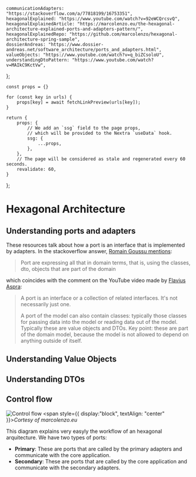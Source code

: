 
	communicationAdapters: "https://stackoverflow.com/a/77818199/16753351",
	hexagonalExplained: "https://www.youtube.com/watch?v=92eWCQrcsvQ",
	hexagonalExplainedArticle: "https://marcolenzo.eu/the-hexagonal-architecture-explained-ports-and-adapters-pattern/",
	hexagonalExplainedRepo: "https://github.com/marcolenzo/hexagonal-architecture-spring-sample",
	dossierAndreas: "https://www.dossier-andreas.net/software_architecture/ports_and_adapters.html",
	valueObjects: "https://www.youtube.com/watch?v=q_biZCsoloU",
	understandingDtoPattern: "https://www.youtube.com/watch?v=MAIkC9KctVw",
};

	const props = {}

	for (const key in urls) {
		props[key] = await fetchLinkPreview(urls[key]);
	}

	return {
		props: {
			// We add an `ssg` field to the page props,
			// which will be provided to the Nextra `useData` hook.
			ssg: {
				...props,
			},
		},
		// The page will be considered as stale and regenerated every 60 seconds.
		revalidate: 60,
	}
};

# Hexagonal Architecture
## Understanding ports and adapters
<LinkPreview keyObj="communicationAdapters" />
<LinkPreview keyObj="hexagonalExplained" />
<LinkPreview keyObj="hexagonalExplainedArticle" />
<LinkPreview keyObj="hexagonalExplainedRepo" />

These resources talk about how a port is an interface that is implemented by adapters. In the stackoverflow answer, [Romain Goussu mentions](https://stackoverflow.com/questions/77516174/hexagonal-architecture-ports-and-adapters-communication-between-adapters#:~:text=Port%20are%20expressing%20all%20that%20in%20domain%20terms%2C%20that%20is%2C%20using%20the%20classes%2C%20dto%2C%20objects%20that%20are%20part%20of%20the%20domain):
> Port are expressing all that in domain terms, that is, using the classes, dto, objects that are part of the domain

which coincides with the comment on the YouTube video made by [Flavius Aspra](https://www.youtube.com/@FlaviusAspra):
> A port is an interface or a collection of related interfaces. It's not necessarily just one.
>
> A port of the model can also contain classes: typically those classes for passing data into the model or reading data out of the model. Typically these are value objects and DTOs. Key point: these are part of the domain model, because the model is not allowed to depend on anything outside of itself.

<LinkPreview keyObj="dossierAndreas" />

## Understanding Value Objects
<LinkPreview keyObj="valueObjects" />

## Understanding DTOs
<LinkPreview keyObj="understandingDtoPattern" />

## Control flow
![Control flow](https://marcolenzo.eu/content/images/wordpress/2024/02/primary-secondary-diagram.jpg)
<span style={{ display:"block", textAlign: "center" }}>*Cortesy of marcolenzo.eu*</span>

This diagram explains very easyly the workflow of an hexagonal arquitecture. We have two types of ports:
* **Primary**: These are ports that are called by the primary adapters and communicate with the core application.
* **Secondary**: These are ports that are called by the core application and communicate with the secondary adapters.
